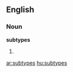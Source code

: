 ==English==

===Noun===
'''subtypes'''

# {{plural of|[[subtype]]}}

[[ar:subtypes]]
[[hu:subtypes]]